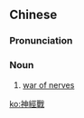 {{also|神经战}}
==Chinese==
{{zh-forms|s=神经战|type=21}}

===Pronunciation===
{{zh-pron
|m=shénjīngzhàn
|c=san4 ging1 zin3
|cat=n
}}

===Noun===
{{zh-noun}}

# [[war of nerves]]

[[ko:神經戰]]